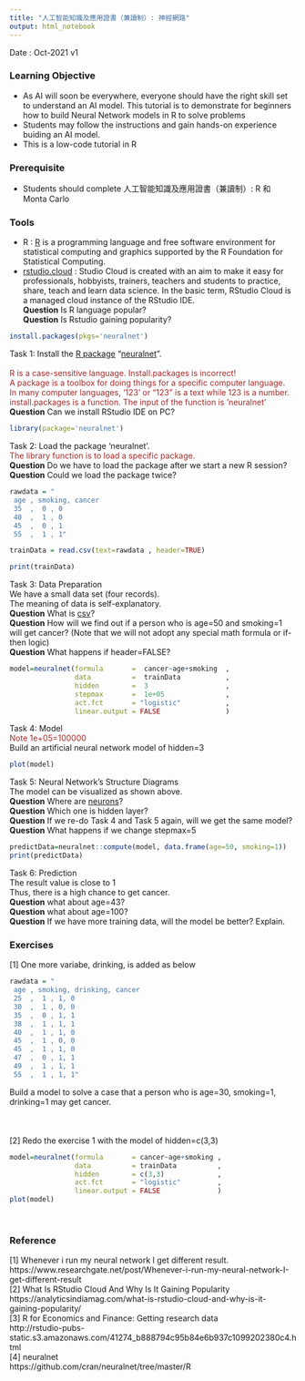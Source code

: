 ```yaml
---
title: "人工智能知識及應用證書（兼讀制）: 神經網路"
output: html_notebook
---
```


Date : Oct-2021 v1

### Learning Objective
* As AI will soon be everywhere, everyone should have the right skill set to understand an AI model. This tutorial is to demonstrate for beginners how to build Neural Network models in R to solve problems<br>
* Students may follow the instructions and gain hands-on experience buiding an AI model. 
* This is a low-code tutorial in R

### Prerequisite
* Students should complete 人工智能知識及應用證書（兼讀制）: R 和 Monta Carlo 

### Tools
* R : [R](https://www.r-project.org/) is a programming language and free software environment for statistical computing and graphics supported by the R Foundation for Statistical Computing.
* [rstudio.cloud](https://rstudio.cloud/) : Studio Cloud is created with an aim to make it easy for professionals, hobbyists, trainers, teachers and students to practice, share, teach and learn data science. In the basic term, RStudio Cloud is a managed cloud instance of the RStudio IDE.<br>
__Question__ Is R language popular? <br>
__Question__ Is Rstudio gaining popularity? <br>


```r
install.packages(pkgs='neuralnet')

```
Task 1: Install the [R package](https://en.wikipedia.org/wiki/R_package) "[neuralnet](https://cran.r-project.org/web/packages/neuralnet/index.html)".<br>
<span style="color: brown;">  
R is a case-sensitive language. Install.packages is incorrect!              <br>
A package is a toolbox for doing things for a specific computer language.   <br>
In many computer languages, '123' or "123" is a text while 123 is a number. <br>
install.packages is a function. The input of the function is 'neuralnet' 
</span><br>
__Question__ Can we install RStudio IDE on PC? 
 


```r
library(package='neuralnet')
```
Task 2: Load the package 'neuralnet'.<br>
<span style="color: brown;">
The library function is to load a specific package.
</span><br>
__Question__ Do we have to load the package after we start a new R session?<br>
__Question__ Could we load the package twice? <br>



```r
rawdata = "
 age , smoking, cancer
 35  ,  0 , 0
 40  ,  1 , 0
 45  ,  0 , 1
 55  ,  1 , 1"

trainData = read.csv(text=rawdata , header=TRUE)

print(trainData)
```
Task 3: Data Preparation<br>
We have a small data set (four records).<br>
The meaning of data is self-explanatory.<br>
__Question__ What is [csv](https://www.businessinsider.com/what-is-csv-file)?<br>
__Question__ How will we find out if a person who is age=50 and smoking=1 will get cancer? (Note that we will not adopt any special math formula or if-then logic) <br>
__Question__ What happens if header=FALSE?



```r
model=neuralnet(formula       =  cancer~age+smoking  ,
                data          =  trainData           , 
                hidden        =  3                   ,
                stepmax       =  1e+05               , 
                act.fct       = "logistic"           ,
                linear.output = FALSE                )
```

Task 4: Model<br>
<span style="color: brown;">  Note 1e+05=100000  </span><br>
Build an artificial neural network model of hidden=3


```r
plot(model)
```
Task 5: Neural Network's Structure Diagrams<br>
The model can be visualized as shown above.<br>
__Question__ Where are [neurons](https://towardsdatascience.com/the-differences-between-artificial-and-biological-neural-networks-a8b46db828b7)?<br> 
__Question__ Which one is hidden layer?<br>
__Question__ If we re-do Task 4 and Task 5 again, will we get the same model? <br>
__Question__ What happens if we change stepmax=5<br>

```r
predictData=neuralnet::compute(model, data.frame(age=50, smoking=1))
print(predictData)
```

Task 6: Prediction<br>
The result value is close to 1<br>
Thus, there is a high chance to get cancer.<br>
__Question__ what about age=43?<br>
__Question__ what about age=100?<br>
__Question__ If we have more training data, will the model be better? Explain.<br>

### Exercises
[1] One more variabe, drinking, is added as below<br>

```r

rawdata = "
 age , smoking, drinking, cancer
 25  ,  1 , 1, 0
 30  ,  1 , 0, 0
 35  ,  0 , 1, 1
 38  ,  1 , 1, 1
 40  ,  1 , 1, 0
 45  ,  1 , 0, 0
 45  ,  1 , 1, 0
 47  ,  0 , 1, 1
 49  ,  1 , 1, 1
 55  ,  1 , 1, 1"
```
Build a model to solve a case that a person who is age=30, smoking=1, drinking=1 may get cancer.
<br>
<br>
<br>
<br>
[2] Redo the exercise 1 with the model of hidden=c(3,3)
```r
model=neuralnet(formula       = cancer~age+smoking ,
                data          = trainData          , 
                hidden        = c(3,3)             ,
                act.fct       = "logistic"         ,
                linear.output = FALSE              )
plot(model)
```

<br>

### Reference

[1] Whenever i run my neural network I get different result.<br>
https://www.researchgate.net/post/Whenever-i-run-my-neural-network-I-get-different-result<br>
[2] What Is RStudio Cloud And Why Is It Gaining Popularity<br>
https://analyticsindiamag.com/what-is-rstudio-cloud-and-why-is-it-gaining-popularity/ <br>
[3] R for Economics and Finance: Getting research data<br>
http://rstudio-pubs-static.s3.amazonaws.com/41274_b888794c95b84e6b937c1099202380c4.html<br>
[4] neuralnet<br>
https://github.com/cran/neuralnet/tree/master/R<br>

